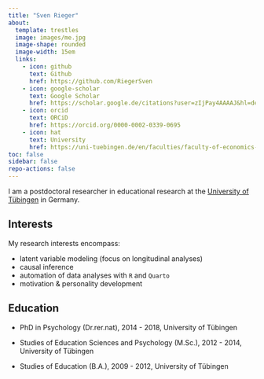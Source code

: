 ```yaml
---
title: "Sven Rieger"
about:
  template: trestles
  image: images/me.jpg
  image-shape: rounded
  image-width: 15em
  links:
    - icon: github
      text: Github
      href: https://github.com/RiegerSven
    - icon: google-scholar
      text: Google Scholar
      href: https://scholar.google.de/citations?user=zIjPay4AAAAJ&hl=de 
    - icon: orcid
      text: ORCiD
      href: https://orcid.org/0000-0002-0339-0695
    - icon: hat
      text: University
      href: https://uni-tuebingen.de/en/faculties/faculty-of-economics-and-social-sciences/subjects/department-of-social-sciences/education-sciences-and-psychology/institute/staff/rieger-sven-dr/
toc: false
sidebar: false
repo-actions: false
---
```



I am a postdoctoral researcher in educational research at the [University of Tübingen](https://uni-tuebingen.de/) in Germany.

## Interests

My research interests encompass:

- latent variable modeling (focus on longitudinal analyses)
- causal inference
- automation of data analyses with `R` and `Quarto`
- motivation & personality development 


## Education

- PhD in Psychology (Dr.rer.nat), 2014 - 2018, University of Tübingen

- Studies of Education Sciences and Psychology (M.Sc.), 2012 - 2014, University of Tübingen 

- Studies of Education (B.A.), 2009 - 2012, University of Tübingen
